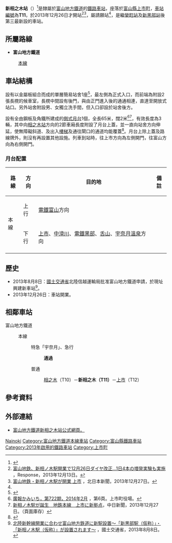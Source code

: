 {{NoteTA|1 = zh:新相之木站; zh-cn:新相之木站; zh-tw:新相之木車站; zh-hk:新相之木站; }}
{{日本車站資訊
|公司色     = darkorange
|文字色     =
|站名       = 新相之木站
|圖片       = 新相木駅駅舎.JPG
|pxl        = 
|圖片說明   = 新相之木站外貌（2014年2月）
|日文原名   = 新相ノ木
|平假名     = しんあいのき
|羅馬拼音   = Shin Ainoki
|副站名     = 
|前一站     =T10 [[相之木站|相之木]]
|前一站距離 = 0.8
|後一站距離 = 1.2
|後一站     = [[上市站|上市]] T12
|電報略號   = 
|車站編號   = T11
|所屬公司   = [[富山地方鐵道|富山地方鐵道]]（地鐵）
|所屬路線   = {{Color|#4682b4|■}}[[富山地方鐵道本線|富山地方鐵道本線]]
|距離       = 12.1
|起站       = [[電鐵富山站|電鐵富山]]
|所在地     = [[富山縣|富山縣]][[中新川郡|中新川郡]][[上市町|上市町]]上經田4-91
|車站構造   = [[地面車站|地面車站]]
|月台配置   = 1面1線
|啟用年月日 = 2013年12月26日
|廢止年月日 =
|上下車人次 = 
|統計年度   = 
|備註       = 無人站
}}

'''新相之木站'''（{{jpn|j=新相ノ木駅|hg=しんあいのきえき|rm=Shin-ainoki eki|f=y}}）<ref>{{cite web|url=http://www.chitetsu.co.jp/english/img/railways/railways-linemap_cn2.gif|title=路線圖|publisher=富山地方鐵道株式會社|access-date=2017-04-21|archive-date=2019-06-23|archive-url=https://web.archive.org/web/20190623075023/https://www.chitetsu.co.jp/english/img/railways/railways-linemap_cn2.gif|dead-url=no}}</ref>是隸屬於[[富山地方鐵道|富山地方鐵道]]的[[鐵路車站|鐵路車站]]，座落於[[富山縣|富山縣]][[上市町|上市町]]，[[車站編號|車站編號]]為'''T11'''，於2013年12月26日才開站<ref>[http://response.jp/article/2013/12/13/212916.html 富山地鉄、新相ノ木駅開業で12月26日ダイヤ改正…1日4本の増発実験も実施] {{Wayback|url=http://response.jp/article/2013/12/13/212916.html |date=20190903170951 }}，Response，2013年12月13日。{{ja}}</ref><ref>[http://webun.jp/item/1093337 富山地鉄・新相ノ木駅が開業 上市] {{Wayback|url=http://webun.jp/item/1093337 |date=20191106074113 }}，北日本新聞，2013年12月27日。</ref>，屬請願站<ref name="mlit"/>，是繼[[榮町站_(富山縣)|榮町站]]及[[新黑部站|新黑部站]]後第三最新設的車站。

==所屬路線==
*'''富山地方鐵道'''
:{{Color|#4682b4|■}}[[富山地方鐵道本線|本線]]

==車站結構==
設有以金屬板組合而成的單層簡易站舍1座<ref>{{Cite web |url=http://hacchi-no-he.net/line/toyamachitetsu/station/0085_shinainoki.htm |title=非官方車站介紹。 |access-date=2015-03-12 |archive-date=2016-03-04 |archive-url=https://web.archive.org/web/20160304204342/http://hacchi-no-he.net/line/toyamachitetsu/station/0085_shinainoki.htm |dead-url=no }}</ref>，最左側為正式入口，而前端為附設2張長櫈的候車室，長櫈中間設有後門，與由正門進入後的通通相連，直達至開放式站口。另外站舍附設男、女獨立洗手間，但入口卻設於站舍後方。

設有全由鋼板及角鐵所建成的[[側式月台|側式月台]]1個，全長65米，闊2米<ref>[http://www.town.kamiichi.toyama.jp/attach/DL/598/attach/DL_598_20140131011714-1.pdf 廣報かみいち，第722期，2014年2月] {{webarchive|url=https://web.archive.org/web/20160304192822/http://www.town.kamiichi.toyama.jp/attach/DL/598/attach/DL_598_20140131011714-1.pdf |date=2016-03-04 }}，第6頁。上市町役場。</ref><ref>[https://web.archive.org/web/20131231172416/http://www.chunichi.co.jp/article/toyama/20131227/CK2013122702000035.html 新相ノ木駅が誕生　地鉄本線　上市に新拠点]，中日新聞，2013年12月27日。（頁面庫存）</ref>，有效長度為3輛，其中向[[相之木站|相之木站]]方向的2節車廂長度附設了月台上蓋，並一直向站舍方向伸延，使無障礙斜道、及出入[[樓梯|樓梯]]及通往閘口的通道均能覆蓋<ref>{{Cite web |url=http://www.kukanzeneki.net/all/deto-kami/9-1.html |title=非官方車站介紹。 |access-date=2015-03-12 |archive-date=2015-04-02 |archive-url=https://web.archive.org/web/20150402115150/http://www.kukanzeneki.net/all/deto-kami/9-1.html |dead-url=no }}</ref>。月台上除上蓋及路線牌外，則沒有再設置其他設施。列車到站時，往上市方向為左側開門，往富山方向為右側開門。

===月台配置===
{| class="wikitable" rules="rows"
|-
!路線!!方向!!目的地!!備註
|-
|rowspan=2|{{Color|#4682b4|■}}本線
|上行
|[[電鐵富山站|電鐵富山]]方向
|
|-
|下行
|[[上市站|上市]]、[[中滑川站|中滑川]]、[[電鐵黑部站|電鐵黑部]]、[[舌山站|舌山]]、[[宇奈月溫泉站|宇奈月溫泉]]方向
|
|-
|}

==歷史==
*2013年8月8日：[[國土交通省|國土交通省]]北陸信越運輸局批准富山地方鐵道申請，於現址興建新車站<ref name="mlit">[http://wwwtb.mlit.go.jp/hokushin/press/1307-1309/130808-1.pdf 北陸新幹線開業に合わせ富山地方鉄道に新駅設置～「新黒部駅（仮称）」・「新相ノ木駅（仮称）」が設置されます～ ] {{Wayback|url=http://wwwtb.mlit.go.jp/hokushin/press/1307-1309/130808-1.pdf |date=20160305171707 }}，國土交通省，2013年8月8日。</ref>。
*2013年12月26日：車站開業。

==相鄰車站==
;富山地方鐵道
:{{Color|#4682b4|■}}本線
::特急「宇奈月」、急行
:::'''通過'''
::普通
::: [[相之木站|相之木]]（T10）－'''新相之木（T11）'''－[[上市站|上市]]（T12）

==參考資料==
{{reflist}}

==外部連結==
*[http://www.chitetsu.co.jp/?station_info=%E6%96%B0%E7%9B%B8%E3%83%8E%E6%9C%A8%E9%A7%85 富山地方鐵道新相之木站公式網頁。] {{Wayback|url=http://www.chitetsu.co.jp/?station_info=%E6%96%B0%E7%9B%B8%E3%83%8E%E6%9C%A8%E9%A7%85 |date=20201126210528 }}{{ja}}

{{富山地方鐵道本線}}

{{Commonscat|Shin-Ainoki Station}}
{{DEFAULTSORT:Shin-Ainoki}}
[[Category:日本鐵路車站_Shi|Nainoki]]
[[Category:富山地方鐵道本線車站|Category:富山地方鐵道本線車站]]
[[Category:富山縣鐵路車站|Category:富山縣鐵路車站]]
[[Category:2013年啟用的鐵路車站|Category:2013年啟用的鐵路車站]]
[[Category:上市町|Category:上市町]]